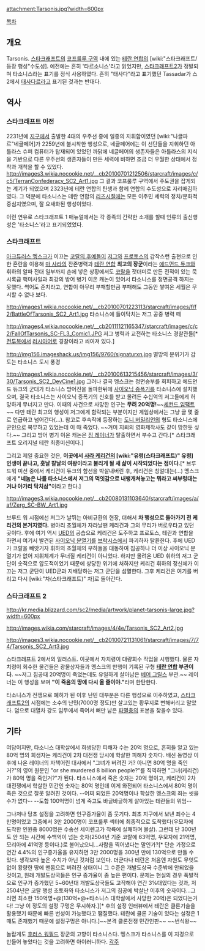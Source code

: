 attachment:Tarsonis.jpg?width=600px

[[목차]]
== 개요 ==
Tarsonis. [[스타크래프트]]의 [[코프룰루 구역]] 내에 있는 [[테란 연합]]의 [wiki:"스타크래프트/등장 행성"수도성]. 예전에는 흔히 '타르소니스'라고 읽었지만, [[스타크래프트2]]가 정발되며 타소니스라는 표기를 정식 사용하였다. 흔히 "태사다"라고 표기했던 Tassadar가 스2에서 [[태사다르]]라고 표기된 것과는 반대다.

== 역사 ==
=== 스타크래프트 이전 ===
2231년에 [[지구]]에서 출발한 4대의 우주선 중에 일종의 지휘함이였던 [wiki:"나글파르"네글페어]가 2259년에 불시착한 행성으로, 네글페어에는 이 선단들을 지휘하던 아틀라스 슈퍼 컴퓨터가 탑재되어 있었던 까닭에 네글페어의 생존자들은 아틀라스의 지식을 기반으로 다른 우주선의 생존자들이 만든 세력에 비하면 조금 더 우월한 상태에서 정착과 개척을 할 수 있었다.
http://images3.wikia.nocookie.net/__cb20100701212506/starcraft/images/c/c5/TerranConfederacy_SC2_Art1.jpg
그 결과 코프룰루 구역에서 주도권을 잡게되는 계기가 되었으며 2323년에 테란 연합의 탄생과 함께 연합의 수도성으로 자리매김하였다. 그 덕분에 타소니스는 테란 연합의 [[리즈시절]]에는 모든 이주민 세력의 정치/문화적 중심지였으며, 잘 요새화된 행성이었다.

이런 연유로 스타크래프트 1 매뉴얼에서는 각 종족의 간략한 소개를 할때 인류의 출신행성은 '타소니스'라고 표기되었었다. 
=== 스타크래프트 ===
[[아크튜러스 멩스크]]가 이끄는 [[코랄의 후예들]]이 [[저그]]와 [[프로토스]]의 갑작스런 출현으로 인한 혼란을 이용해 [[마 사라]]의 잔존병력과 [[테란 연합]] '''최고의 장군'''이라는 [[에드먼드 듀크]]와 휘하의 알파 전대 일부까지 손에 넣은 상황에서도 [[코랄]]을 잿더미로 만든 전적이 있는 묵시록급 핵미사일과 최강의 방어 병기 이온 캐논이 있어서 타소니스를 정면공격 하지는 못했다. 썩어도 준치라고, 연합이 아무리 부패할만큼 부패해도 그동안 쌓여온 세월은 무시할 수 없나 보다.

http://images1.wikia.nocookie.net/__cb20100701223113/starcraft/images/f/f2/BattleOfTarsonis_SC2_Art1.jpg
타소니스에 들이닥치는 저그 공중 병력 떼

http://images4.wikia.nocookie.net/__cb20111121165347/starcraft/images/c/c2/FallOfTarsonis_SC-FL3_Comic1.JPG
저그 병력과 교전하는 타소니스 경찰관들[* [[전투복]]에서 [[러시아어]]로 경찰이라고 씌여져 있다.]

http://img156.imageshack.us/img156/9760/signaturxn.jpg
멸망의 분위기가 감도는 타소니스 도시 풍경

http://images1.wikia.nocookie.net/__cb20100613215456/starcraft/images/3/30/Tarsonis_SC2_DevCine1.jpg
그러나 결국 멩스크는 정면승부를 회피하고 에드먼드 듀크의 군대가 타소니스 방어진을 돌파한뒤에 [[사이오닉 증폭기]]를 타소니스에 설치했으며, 결국 타소니스는 사이오닉 증폭기의 신호를 받고 몰려든 수십억의 저그들에게 허망하게 무너지고 만다. 이때의 사건으로 사망한 인구는 '''무려 20억명!'''~~[[세컨드 임팩트]]~~ 다만 테란 최고의 행성이 저그에게 함락되는 부분이지만 게임상에서는 그냥 글 몇 줄로 언급하고 넘어간다(...). 참고로 후속작에 등장하는 [[도니 버밀리언]]의 형도 타소니스에 군인으로 복무하고 있었는데 이 때 죽었다. ~~거미 지뢰의 영화제작사도 같이 망한듯 싶다.~~ 그리고 방어 병기 이온 캐논은 [[짐 레이너]]가 탈출하면서 부수고 간다.[* 스타크래프트 오리지널 테란 최종미션이다.]

그리고 제일 중요한 것은, '''이곳에서 [[사라 케리건]]의 [wiki:"유령(스타크래프트)" 유령] 인생이 끝나고, 훗날 칼날의 여왕이라고 불리게 될 새 삶이 시작되었다는 점이다.'''[* 브루드워 미션 중에서 케리건이 듀크의 함선을 박살내버린 후, 케리건은 칭얼대는(…) 멩스크에게 '''"네놈은 나를 타소니스에서 저그의 먹잇감으로 내팽개쳐놓고는 뭐라고 씨부렁대는거냐 아가리 닥치삼"'''이라고 한다.]

http://images3.wikia.nocookie.net/__cb20080131103640/starcraft/images/a/af/Zerg_SC-BW_Art1.jpg

브루드 워 시점에선 저그가 날뛰는 아비규환의 현장, 더해서 '''차 행성으로 돌아가기 전 케리건의 본거지였다.''' 병아리 초월체가 자라날땐 케리건과 그의 무리가 버로우타고 있던 곳이다. 후에 여기 역시 [[UED]]의 공습으로 케리건은 도주하고 프로토스, 테란과 연합을 하면서 여기서 발견된 [[사이오닉 분열기]]를 [[브락시스]]에서 파괴하자 탈환한다. 후에 UED가 코랄을 빼앗기자 휘하의 초월체의 부하들을 대동하여 침공하나 더 이상 사이오닉 분열기가 없어 지휘체계가 무너질 케리건이 아니었다. 하지만 몰려온 UED 휘하의 저그 군단이 숫적으로 압도적이었기 때문에 상당한 위기에 처하지만 케리건 휘하의 정신체가 이끄는 저그 군단이 UED군과 지배당하는 저그 군단을 섬멸한다. 그후 케리건은 여기를 버리고 다시 [wiki:"차(스타크래프트)" 차]로 돌아간다.

=== 스타크래프트 2 ===
http://kr.media.blizzard.com/sc2/media/artwork/planet-tarsonis-large.jpg?width=600px

http://images.wikia.com/starcraft/images/4/4e/Tarsonis_SC2_Art2.jpg

http://images3.wikia.nocookie.net/__cb20100721131061/starcraft/images/7/74/Tarsonis_SC2_Art3.jpg

스타크래프트 2에서의 일러스트. 이곳에서 자치령이 대량회수 작업을 시행했다. 물론 자치령이 회수한 물건들은 광물상자들과 멩스크의 만행이 기록된 구형 '''[[테란 연합]] 부관이다.''' ~~저그 침공때 20억명이 죽었는데도 유일하게 살아남은 [[베어 그릴스]] 부관.~~ 레이너는 이 행성을 보며 '''"이 죽음의 땅에 다시 올 줄이야."'''라며 한탄한다. 

타소니스가 전쟁으로 폐허가 된 이후 난민 대부분은 다른 행성으로 이주하였고, [[스타크래프트2]]의 시점에는 소수의 난민(7000명 정도)만 살고있는 황무지로 변해버리고 말았다. 덤으로 대열차 강도 임무에서 죽어서 뼈만 남은 [[파멸충]]의 표본을 찾을수 있다.

== 기타 ==
여담이지만, 타소니스 대학살에서 희생당한 피해자 수는 20억 명으로, 흔히들 알고 있는 80억 명의 희생자는 케리건이 2차 대전쟁 당시에 학살한 피해자 숫자다. 배신 동영상 이후에 나온 레이너의 자책어린 대사에서 "그녀가 버려진 거? 아니면 80억 명을 죽인 거?"의 영어 원문인 "or she murdered 8 billion people?"를 직역하면 "그녀(케리건)가 80억 명을 죽인거?"가 된다. 타소니스에서 죽은 숫자는 20억 명이고, 케리건이 2차 대전쟁에서 학살한 민간인 숫자는 80억 명인데 이게 와전되어 타소니스에서 80억 명이 죽은 것으로 잘못 알려진 것이다. --어찌 되었든 20억명이나 학살한 멩스크의 죄는 씻을 수가 없다-- --도합 100억명이 넘게 죽고도 바글바글하게 살아있는 테란들의 위엄--

그나저나 당초 설정을 고려하면 인구증가율이 좀 웃기다. 최초 지구에서 보낸 죄수는 4만명이었고 그중에서 3만 2000명이 코프룰루 섹터에 최종적으로 도착했다(우모자에 도착한 인원중 8000명은 수송선 세이렌고가 착륙에 실패하며 몰살). 그런데 단 300년도 안 되는 시간에 수백억이 넘는 숫자(2504년 기준 코랄에 63억명, 우모자에 21억명, 모리아에 41억명 등이다.)로 불어났으니...사람을 찍어냈다는 말인가?[* 단순 가정으로 연간 4.4%의 인구증가율을 유지하면 3만 2000명을 300년 만에 130억으로 만들 수 있다. 생각보다 높은 수치가 아닌 것처럼 보인다. 더군다나 테란은 처음엔 자원도 무엇도 없이 황량한 땅에 맨몸으로 버려진 상태이니 그 수준은 개발도상국 수준밖에 안되었을 것이고, 원래 개발도상국들은 인구 증가율이 좀 높은 편이다. 문제는 현실의 경우 폭발적으로 인구가 증가했던 5~60년대 개발도상국들도 고작해야 연간 3%대였다는 것과, 저 2504년은 코랄 행성 초토화와 타소니스가 저그의 침공에 박살난 이후의 숫자이다...그러면 최소한 150억명+@(130억+@+타소니스 대학살에서 사망한 20억)은 되었다는거다! 그냥 이 정도의 설정 구멍은 무시하자.][* 후의 설정 인터뷰에서 테란은 클론기술을 활용했기 때문에 빠른 번성이 가능했다고 땜질했다. 테란에 클론 기술이 있다는 설정은 1때도 존재했기 때문에 설정구멍은 아니다.]~~본격 클론전쟁 민간인판~~ ~~번식왕~~

놀랍게도 [[호러스 워필드]] 장군의 고향이 타소니스다. 멩스크가 타소니스를 이 지경으로 만들어 놓았다는 것을 고려하면 아이러니하다.
[[각주]]
